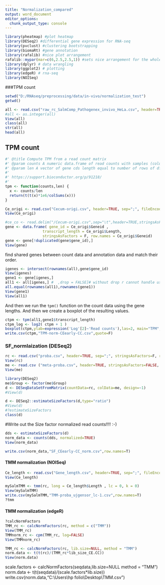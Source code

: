 ```yaml
---
title: "Normalization_compared"
output: word_document
editor_options:
  chunk_output_type: console
---
```


```r
library(pheatmap) #plot heatmap
library(DESeq2) #differential gene expression for RNA-seq
library(pvclust) #clustering bootstrapping
library(biomaRt) #gene annotation
library(rafalib) #nice plot arrangement
rafalib::mypar(mar=c(6,2.5,2.5,1)) #sets nice arrangement for the whole document
library(dplyr) # data wrangling
library(ggplot2) # plotting
library(edgeR) # rna-seq
library(NOISeq)
```
###TPM count
```r
setwd("D:/RNAseq/preprocessing/data/in-vivo/normalization_test")
getwd()

all <- read.csv("raw_rc_SalmComp_Pathogenex_invivo_HeLa.csv", header=TRUE, sep=";", stringsAsFactors=F, row.names = 1, check.names=F, fileEncoding="UTF-8-BOM")
#all <- as.integer(all)
View(all)
class(all)
str(all)
head(all)
```

## TPM count
```r
#' @title Compute TPM from a read count matrix
#' @param counts A numeric data.frame of read counts with samples (columns) and genes (rows).
#' @param len A vector of gene cds length equal to number of rows of dfr.
#'
#' https://support.bioconductor.org/p/91218/
#'
tpm <- function(counts,len) {
  x <- counts/len
  return(t(t(x)*1e6/colSums(x)))
}
```

```r
Ce_origi <- read.csv("Cecum-origi.csv", header=TRUE, sep=";", fileEncoding="UTF-8-BOM")
View(Ce_origi)
```

```r
#ce_co <- read.delim("/Cecum-origi.csv",sep="\t",header=TRUE,stringsAsFactors=F,comment.char="#")
gene <- data.frame( gene_id = Ce_origi$Geneid , 
                 transcript_length = Ce_origi$Length,
                 stringsAsFactors = F, row.names = Ce_origi$Geneid)
gene <- gene[!duplicated(gene$gene_id),]
View(gene)
```

find shared genes between count data and annotation data and match their order.

```r
igenes <- intersect(rownames(all),gene$gene_id)
View(igenes)
gene1 <- gene[igenes,]
all1 <- all[igenes,] #  ,drop = FALSE]# without drop r cannot handle useing only one column
all.equal(rownames(all1),rownames(gene1))
View(gene1)
View(all1)
```

And then we run the `tpm()` function on the count data using the gene lengths. And then we create a boxplot of the resulting values.

```r
ctpm <- tpm(all1,gene1$transcript_length)
ctpm_log <- log2( ctpm + 1 )
boxplot(ctpm,ylab=expression('Log'[2]~'Read counts'),las=2, main="TPM", cex.lab=1, cex.axis=.5)
write.csv(ctpm,"TPM-norm-CEearly-CC.csv",quote=F)
```
### SF_normlaization (DESeq2)

```r
rc <- read.csv("proba.csv", header=TRUE, sep=";", stringsAsFactors=F, row.names = 1, check.names=F, fileEncoding="UTF-8-BOM")
View(rc)
me <- read.csv ("meta-proba.csv", header=TRUE, stringsAsFactors=FALSE, row.names=1, sep=";", fileEncoding="UTF-8-BOM", check.names=F)
View(me)
```

```r
library(DESeq2)
me$Group <- factor(me$Group)
d <- DESeqDataSetFromMatrix(countData=rc, colData=me, design=~1)
#View(d)
```

```r
d <- DESeq2::estimateSizeFactors(d,type="ratio")
#View(d)
#?estimateSizeFactors
class(d)
```
#Write out the Size factor normalized read counts!!!! :-)
```r
dds <- estimateSizeFactors(d)
norm_data <- counts(dds, normalized=TRUE)
View(norm_data)

write.csv(norm_data,"SF_CEearly-CC_norm.csv",row.names=T)
```

#### TMM normalization (NOISeq)

```r
Ce_length <- read.csv("Gene_length.csv", header=TRUE, sep=";", fileEncoding="UTF-8-BOM")
View(Ce_length)

mySalmTMM <- tmm(rc, long = Ce_length$Length , lc = 0, k = 0)
View(mySalmTMM)
write.csv(mySalmTMM,"TMM-proba_ujgensor_lc-1.csv",row.names=T)
?tmm
```

#### TMM normalization (edgeR)
```r
?calcNormFactors
TMM_rc <- calcNormFactors(rc, method = c("TMM"))
View(TMM_rc)
TMMnorm_rc <- cpm(TMM_rc, log=FALSE)
View(TMMnorm_rc)

TMM_rc <- calcNormFactors(rc, lib.size=NULL, method = "TMM")
norm.data <- t(t(rc)/(TMM_rc*lib_size_CE.CC))
View(norm.data)
```
scale.factors <- calcNormFactors(seqdata,lib.size=NULL method = "TMM")
norm.data <- t(t(seqdata)/(scale.factors*lib.size))
write.csv(norm.data,"C:\\Users\\hp folio\\Desktop\\TMM.csv")



